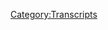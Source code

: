 {{Transcript
    | title         = [[17: February 7, 2017]]
    | caption       = [https://knowledgefight.libsyn.com/knowledge-fight-feb-7-2017 Listen to this episode on Libsyn]
    | episodeNumber = [[17: February 7, 2017|17]]
    | length        = 01:29:28
}}

{{MessageBox
    | header     = Warning: Bot Generated Content
    | text       = This transcript was automatically generated by transcription software and likely contains many mistakes and misattributions. Please check the audio for definitive quotes, attribution, and context.
    | image      = N3yvass4myg91.webp
    | imagewidth = 50px
    | id         = warning
}}

{{TranscriptBlock
    | name      = Alex Jones
    | timestamp = 00:00:00.000
    | text      = I'm a policy wonk.
}}

{{TranscriptBlock
    | name      = Dan
    | timestamp = 00:00:01.000
    | text      = Hey everybody, Dan here, sitting in to give you a little bit of an introduction before we get into this episode, tell you what's going on here. What's going on is Jordan is busy this week real busy. He is way too successful at stand up comedy. And I have therapy one night this week, so we could not find a time to record. Luckily for you and for all of us. I have this episode that I'm going to release today that I recorded a week or two back with my friend, the very funny comedian Justin Kollek. And I'm excited to be able to release it for you. To give you a little bit of context, we recorded this episode A little while back, and I did not have the time to edit and re release the episode. And in the meantime, like right after Justin and I recorded this episode, when I was about to release it, we needed to me and Jordan needed to get back into the studio. There were emergency episodes that had to be done. And you know how it is. There's a forward momentum and a natural narrative that sort of taking shape with Alex Jones his life and you know, we can you as progress marches forward, we sometimes things get caught by the wayside. But I'm glad we have this opportunity now to double back a little bit and listen to this, because I think this episode is great. And I think you're gonna really enjoy it. And Justin is hilarious and fan tastic. But before we get to this episode, I have a couple things I wanted to get off my chest first, is a very exciting announcement that I'm not going to make now. What once Jordan does get back, we have a very exciting announcement to give you. And I look forward to telling you about that. And I don't know why I'm teasing it now. But who cares? Second thing, I wanted to take a moment to acknowledge that I may have been a little bit off in my interpretation of the last clip from the February 24 show, when I've listened back to it a number of times, mostly out of insecurity and fear that I had misinterpreted it. I think I might have. I think it's entirely possible that my analysis was off, literally off, but spiritually, I was not wrong. What do you says is still horrible. What he says is absolutely indefensible. You should never ever encourage people on Twitter to harass anybody, but especially about someone else's children. So no matter what the context of that is absolutely unacceptable. inexcusable behavior. But I am big enough man to recognize and publicly admit that I might have gotten some of the particulars about what he was saying slightly off, but to my credit, he does swallow some syllables in there. So I I'm, I'm on pretty solid ground, I think. Anyway. I don't feel better now that I've got that off my chest. But no, well, who cares? I am gonna feel better here in a moment because I've got this episode to share with you. I hope you do enjoy it again. Just thank you to everybody who's been getting on board. We really appreciate everybody listening, tweeting out. I'm sitting here on a dark and stormy night here in Chicago, and I've been waiting to do laundry all night and someone's been hogging the laundry machine. Only thing that makes me feel better about the fact that I have to go to work tomorrow and dirty clothes is the fact that I know that you guys are gonna be out there enjoying this episode. And that means a lot. So anyway, here we go. Let's get to the episode. But you know until Jordan gets back and we we we meet again. I'm just flipping policy Walkman.
}}

{{TranscriptBlock
    | name      = Alex Jones
    | timestamp = 00:03:38.000
    | text      = Andy in Kansas. You're on the air. Thanks for holding.
}}

{{TranscriptBlock
    | name      = Andy In Kansas
    | timestamp = 00:03:42.000
    | text      = Oh, Alex, I'm a first time caller. I'm a huge fan. I love your work.
}}

{{TranscriptBlock
    | name      = Dan
    | timestamp = 00:03:45.000
    | text      = Hey, everybody. Welcome back to knowledge fight. I am Dan sitting here in the studio with replacement Jordan. Very funny comedian Justin go like
}}

{{TranscriptBlock
    | name      = Justin Golak
    | timestamp = 00:03:53.000
    | text      = Hey, how's it going? Everybody?
}}

{{TranscriptBlock
    | name      = Dan
    | timestamp = 00:03:54.000
    | text      = How you doing today, sir?
}}

{{TranscriptBlock
    | name      = Justin Golak
    | timestamp = 00:03:55.000
    | text      = Oh, I'm doing good. How about yourself?
}}

{{TranscriptBlock
    | name      = Dan
    | timestamp = 00:03:56.000
    | text      = Excellent, very much ready to take a journey through a day in the life of Alex Jones where I have listened to a bunch of Infowars and you have not listened to this particular episode. I have not. But you were telling me before we started recording you have. You've dabbled in the world?
}}

{{TranscriptBlock
    | name      = Justin Golak
    | timestamp = 00:04:11.000
    | text      = Oh, yeah. I've I've taken many trips to the battlefield of the Info Wars. I think I got into him in college. Sure. I was in college during the W years, which was like a great time to be radicalized left. Because you're like young, you have feelings. You think you can make a difference? You're definitely right. Yes. You're so right. You know everything. And you're not bounced at all by jadedness or self consciousness of your ideas.
}}

{{TranscriptBlock
    | name      = Dan
    | timestamp = 00:04:38.000
    | text      = You're young enough that like Vietnam wasn't real to you, right? It's perfect.
}}

{{TranscriptBlock
    | name      = Justin Golak
    | timestamp = 00:04:42.000
    | text      = So yeah, and like none of my roommates or friends like really cared either way. And then I had one buddy, who was like, very into like liberal politics, and he was like always reading like Al Franken 's book. Shimon when Al Franken had all those books,
}}

{{TranscriptBlock
    | name      = Dan
    | timestamp = 00:04:58.000
    | text      = the other one book about him running for President he was called Why not me?
}}

{{TranscriptBlock
    | name      = Justin Golak
    | timestamp = 00:05:03.000
    | text      = Yes that one and then really funny. Rush Limbaugh is a big fat idiot or whatever. Like was it a lying liars? Yes that one and yeah, so I dabbled in some of those. Listen to Air America when the thing back when Marin was working with Sam cedar Yeah, yeah,
}}

{{TranscriptBlock
    | name      = Dan
    | timestamp = 00:05:19.000
    | text      = those were the glory days. Yeah.
}}

{{TranscriptBlock
    | name      = Justin Golak
    | timestamp = 00:05:20.000
    | text      = And then yeah, just like that was about where he took me and then I always had like an appetite for like more fringy stuff. And then I was like YouTube was becoming new and I just remember getting into like the 911 conspiracy. Sure. And then of course, you're gonna find Alex Jones soon after that. And so you watch loose change and you're like, oh, produced this. I don't even know if I watch that. Well, I think I watched like two off loose chains like like worst loose chains. things and then someone's like, Oh, you've seen those. You should watch loose change.
}}

{{TranscriptBlock
    | name      = Dan
    | timestamp = 00:05:50.000
    | text      = There you go. You watched the Obama deception, the Obama deception so good. 911 road to tyranny? Yeah. Alex Jones is great documentary work.
}}

{{TranscriptBlock
    | name      = Justin Golak
    | timestamp = 00:05:59.000
    | text      = Yep. seen it all.
}}

{{TranscriptBlock
    | name      = Dan
    | timestamp = 00:06:01.000
    | text      = So you've you've listened a little bit, but it's been a while. Yeah, I
}}

{{TranscriptBlock
    | name      = Justin Golak
    | timestamp = 00:06:05.000
    | text      = don't keep up with it really much anymore.
}}

{{TranscriptBlock
    | name      = Dan
    | timestamp = 00:06:06.000
    | text      = I strongly recommend that you don't. And everyone out there listening
}}

{{TranscriptBlock
    | name      = Justin Golak
    | timestamp = 00:06:10.000
    | text      = don't like I think I told you last time I really got into him big was like in a recent way. It was like yesterday, I listened to his Joe Rogan Experience podcast. He was on like, sometime this week. That's kind of like required listening. Yeah. I was listening to Joe Rogan's podcast anyways, and like I have that history with Alex Jones and like this will at least be a fun listen.
}}

{{TranscriptBlock
    | name      = Dan
    | timestamp = 00:06:29.000
    | text      = Yeah, I go guest by guest with Rogan. But yeah, if you see Alex Jones is on Rogan, you gotta listen gotta and I'm glad that we did. We did a huge breakdown of that. Much of a drunk idiot Alex was
}}

{{TranscriptBlock
    | name      = Justin Golak
    | timestamp = 00:06:45.000
    | text      = got so hot. Did you watch the video? I did. Okay, like he's just he kept being like, I take these headphones off. And he's like, slicking his hair back. He's so hot. Well, one
}}

{{TranscriptBlock
    | name      = Dan
    | timestamp = 00:06:53.000
    | text      = of the things you don't know is actually Alex no matter what the temperature is in the studio has a crazy year tick. Okay, this is ear and a really weird way compulsively. So a lot of the headphone stuff I think was actually his ear itching. Okay, I've done some research into what causes ear itching and nothing definitive.
}}

{{TranscriptBlock
    | name      = Justin Golak
    | timestamp = 00:07:14.000
    | text      = Say it doesn't sound like a symptom of anything I have to be. It's got to
}}

{{TranscriptBlock
    | name      = Dan
    | timestamp = 00:07:18.000
    | text      = be all psychological. It's a side effect of taking too much Super Male Vitality. Is a signature product that we are almost certain is a boner pill.
}}

{{TranscriptBlock
    | name      = Justin Golak
    | timestamp = 00:07:28.000
    | text      = What is this other thing is it is a force. Well, what's the metal? Isn't there some metal he takes like colloidal iodine iodine. I think it was like an iron. Yeah,
}}

{{TranscriptBlock
    | name      = Dan
    | timestamp = 00:07:38.000
    | text      = that low Adel silver is we're going to hear a couple of advertisements for his products here as we go along. Oh, hell yeah. But let's just jump into it. today. We're going over the events of Tuesday, February 7, on the Alex Jones program, he starts the show out with a little bit of a showing of his humanity. Okay, there's, there's been a death in the family. Oh, no. And he takes a little moment on the show to to honor that. And then quickly take it into a weird, weird place,
}}

{{TranscriptBlock
    | name      = Alex Jones
    | timestamp = 00:08:10.000
    | text      = crashing through the lies and disinformation. It's Alex Jones. Ladies and gentlemen. It's Tuesday, February 7 2017. And we've got stunning information and documentation today to break down as we give you the latest analysis of the global war taking place against the huge mega corporations, and their attempt to establish a out of control oppressive technocracy. Again, I'm Alex Jones, your host, thank you so much for joining us today, I'm going to get into all the news. And I mean, all of it coming up in the next segment. But first off, I want to talk about something that affects us all. And that's life and death. A lot of people I talked to never even get to meet any of their grandparents, much less all four of them. And my grandmother was almost 93 years old when she died this morning at about 130. And she was still cogent. A few days ago when I went and visited weather.
}}

{{TranscriptBlock
    | name      = Dan
    | timestamp = 00:09:08.000
    | text      = I want to pause for a second to you know, I would never make fun of someone for giving it up for the relative and I feel very sad for his loss. I mean that very sincerely. I'm not making a joke of this at all. Rip Grandma Jones. Yeah, that's that's very difficult and sorry for your loss, Alex, but
}}

{{TranscriptBlock
    | name      = Alex Jones
    | timestamp = 00:09:28.000
    | text      = But she'd had breast cancer for about six years.
}}

{{TranscriptBlock
    | name      = Dan
    | timestamp = 00:09:31.000
    | text      = That's not the but there was. Sounds reasonable to there was just bad timing on my stop and start.
}}

{{TranscriptBlock
    | name      = Alex Jones
    | timestamp = 00:09:41.000
    | text      = She had breast cancer before and they removed part of her breast. She got breast cancer, six, seven years ago decided to not be operated on and that she would just go home when God was ready for and at almost 93 years of age last night she went home to be with our Lord and Savior Jesus Christ. But the reason it's simple witness. I don't really cry for the 93 year old woman who I knew my whole life and love so much. And you taught me so much. I cry for the 30 year old woman who went and got the second round of polio shots when my mother was four years old, and her brother was nine years old, that paralyzed her and almost killed her and took her years to be able to walk again. As he was a beauty queen. And then I think about the SV 40 cancer viruses that were admittedly in that vaccine as well. And think about how they soft killed my grandmother. Way back in the
}}

{{TranscriptBlock
    | name      = Dan
    | timestamp = 00:10:38.000
    | text      = Yep, it's a vaccine message. I know. I did not see that coming. You didn't see the eulogy, turning into an anti Vaxxer Oh, not
}}

{{TranscriptBlock
    | name      = Justin Golak
    | timestamp = 00:10:46.000
    | text      = at all. Oh, man. That's,
}}

{{TranscriptBlock
    | name      = Dan
    | timestamp = 00:10:49.000
    | text      = that's a little weird. I mean, that's who
}}

{{TranscriptBlock
    | name      = Justin Golak
    | timestamp = 00:10:54.000
    | text      = I mean. If their plan is to kill everyone in their early 90s 60 years after taking a vaccine, yeah, go for it globalist fine living I'm fine. Dine at 93 I'm kind of more planning on 63 myself. So if I go 93 I'm fine with that. 30 Bonus years from the clarity bonus years thanks globalist.
}}

{{TranscriptBlock
    | name      = Dan
    | timestamp = 00:11:15.000
    | text      = I again, I don't want to mock the death of Alex Jones's grandma, because again, and that sad to cancer is very, that sucks. But I just I don't know what vaccine is going to paralyze you for a couple years? And then you're fine. And then give you cancer? Decades after? I don't know. I don't. I don't think that's, I think that he's, I think that he's possibly attributing coincidence, or something. He's, he's attributing nefariousness to coincidence, you know, something that just how
}}

{{TranscriptBlock
    | name      = Justin Golak
    | timestamp = 00:11:50.000
    | text      = I mean, like, 100%? Well, it's like, everyone's gonna die. Sure. So you could literally just be like, you could just take someone's death, which is a guarantee to any past thing and be like, well, that's why they died. if again, if your evidence is that they're dying in their 90s. Yeah, like, and then yeah, the cause is just being alive them. So I would like
}}

{{TranscriptBlock
    | name      = Dan
    | timestamp = 00:12:13.000
    | text      = I wish I'd done some research on this. I'd love to have the number in front of me of how many people live till they're 90. I'm sure it's a shockingly low percentage of the population.
}}

{{TranscriptBlock
    | name      = Justin Golak
    | timestamp = 00:12:22.000
    | text      = No, I think because like the average is one like 76 or 7876, or 78. Yeah, but then like after that average, it's like a huge decline. Like it zips down very quickly.
}}

{{TranscriptBlock
    | name      = Dan
    | timestamp = 00:12:34.000
    | text      = And then think about how many people who have been soft killed. Listen to the old
}}

{{TranscriptBlock
    | name      = Justin Golak
    | timestamp = 00:12:39.000
    | text      = is like, that's genius vernacular, acrobatic.
}}

{{TranscriptBlock
    | name      = Dan
    | timestamp = 00:12:43.000
    | text      = He's perfect at that sort of thing. He told like, the dirty dossier thing that they put out on Trump the is that the P one? Yeah, the dirty dossier. Yeah. Because they come up with these names that are so amazing, soft Kill.
}}

{{TranscriptBlock
    | name      = Justin Golak
    | timestamp = 00:12:57.000
    | text      = Kill is just like, because again, it's just one of those things where it's like, you know, like, you could say, you'd be like, well, people are getting vaccines and not dying. But so what they're doing to soft kill you dying or 90s a breast cancer, you don't even know. It's like, I guess I can't disprove that. Yeah, no, it's
}}

{{TranscriptBlock
    | name      = Dan
    | timestamp = 00:13:13.000
    | text      = wrong. That's that's the thing. Everything is under disprovable, which is what makes it fun when you're high and sitting around being like, oh, man, it could be Yeah. But do you would do you think that he can take this? This eulogy for his grandma that turns into an anti vaccination message? Do you think he can pull the triple Lindy and somehow involve his products? The Oklahoma City bombing?
}}

{{TranscriptBlock
    | name      = Justin Golak
    | timestamp = 00:13:39.000
    | text      = What Yes. And
}}

{{TranscriptBlock
    | name      = Dan
    | timestamp = 00:13:41.000
    | text      = near death experiences? Do you think he can work both of those in
}}

{{TranscriptBlock
    | name      = Justin Golak
    | timestamp = 00:13:44.000
    | text      = I'm hoping that he does, because I don't want to be right. Because to me, then it's just fans fullness. I don't want it to turn ugly into commercialism. Him selling iodine. So I hope it's the things you said, I'm excited. Let's find out
}}

{{TranscriptBlock
    | name      = Alex Jones
    | timestamp = 00:13:57.000
    | text      = the early 1950s. Show, they got her way back in the early 1950s When she was 30 years old. So really think about that, think about what vaccines are doing to people today, especially our military that are shot up so many experimental ones as well. And I just think about how magic it is to have all these great ancestors and to know that I'll have progeny into the future and I'll be one of their ancestors. I just want to deliver for humanity and really build something beautiful and great. And so did my show to my grandmother and I all for my grandparents were great, interesting people in different ways. I really can't say that my favorite was of any of them. But it's it's just
}}

{{TranscriptBlock
    | name      = Dan
    | timestamp = 00:14:41.000
    | text      = no one asked you to. Oh, it'd be weird. It'd be weird if you did. This was on your political, anti globalist program. Which of your grandparents was your favorite? Well, you know what?
}}

{{TranscriptBlock
    | name      = Justin Golak
    | timestamp = 00:14:52.000
    | text      = I liked Nana, but I'd say Papa,
}}

{{TranscriptBlock
    | name      = Dan
    | timestamp = 00:14:55.000
    | text      = because he wasn't soft, killed.
}}

{{TranscriptBlock
    | name      = Alex Jones
    | timestamp = 00:14:58.000
    | text      = Great that I knew him and I hope that spiritually that I can resonate to the plane that they're going to be on with God and transcend this fallen plane, we're on and be with her again. She was very, very a few days ago, she'd be conscious talking about things be completely there and then just suddenly be somewhere completely else talking to her dead brother and talking to other members of her family. So she believes she was already in heaven. And I think about Colonel Craig Roberts, who was a Marine Corps sniper and veteran helicopter pilot investigator best selling author, Sniper one shot one kill, who expose Oklahoma City as an inside job and so much more in the murder of police officers by the Clinton mafia to cover it up. And he died for about 10 minutes on the operating table for colon cancer, and was there at the portal with the angel, the decision was made to send him back, they'd already walked off and he came back to life. And atheists and people that don't believe in God. And people that are in other cultures, they have that same, that same near death or death experience. So just know this. There's a lot going on in this world. But I just want my grandmother to know that I love her. And I appreciate her and I can still feel her presence now just like I can feel my first grandparents that went Jerry Jones, my dad's dead back when I was only six years old. And it's just good, I will carry them forward with me. I hope my children will carry forth my energy and my spirit with them, just as they carry my genetics. And so let's just all think about our fallen grandparents, and of course, our parents and everyone we love. But you know, most important thing to do is to reach out for the young today that are under all the GMO and all the chemical attack all the cultural attack and defend them because that's what really matters. He is the young.
}}

{{TranscriptBlock
    | name      = Dan
    | timestamp = 00:16:50.000
    | text      = So I think that would be a great opening segment if he cut out about two minutes in the middle and that last part if he wanted to just jump on the show and talk about his grandma great but you know I don't I don't I can't get on board with you politicizing the death of a 93 year old.
}}

{{TranscriptBlock
    | name      = Justin Golak
    | timestamp = 00:17:11.000
    | text      = Just it's so much. Yeah, it's dense.
}}

{{TranscriptBlock
    | name      = Dan
    | timestamp = 00:17:14.000
    | text      = Yeah, yeah. And you know, we can't really I made a mistake opening a show with this in the same way that he made a mistake opening the show. I did as well. Well. You can only open how he opens. We can't make fun of that really, we can't attacking his grandma and we'd never want to do that. So let's get to some like real politic. Okay, let's bring it on. This is he doesn't bring up his grandma again for the rest of the show. So we're fine. This is a little clip about some people being sneaky. Okay, in government and the media trying to trying to be foolish it basically he's mad at the media through most of this
}}

{{TranscriptBlock
    | name      = Justin Golak
    | timestamp = 00:17:53.000
    | text      = episode makes sense.
}}

{{TranscriptBlock
    | name      = Alex Jones
    | timestamp = 00:17:54.000
    | text      = First off, there's a tactic that the mainstream media is using, where they pretend that Infowars is discredited and not cutting edge. And then they connect that to Trump and pretend that he's discredited hoping to split Trump off from his base. Now Trump knows they're doing this but they everyday say Alex Jones is Trump's brain. Trump is everything from Alex Jones. No, Trump has agreed with me on a few things that are overwhelmingly documented. Trump is his own person. I don't say that. Because I don't want to sit here and make the president mad. I say that because it's true. But clearly, they're trying to hurt Trump by driving him away from his base. It's not working, he's delivering in spades. But every day I see scores of these articles. Infowars is behind President Trump's idea that the media is covering up terrorist attacks, the Washington Post. Then they show headlines where myself Paul Watson and countless others live, but they only show screenshots. You can't go see it for yourself. It's a screenshot where we go show where police chief's the FBI, you name it are told to cover up the fact that Islamist is carrying out attacks just like San Bernardino. Now, the truth is Trump has trolled the media when he spoke at Central Command in Florida yesterday, at their headquarters, because he knows they'll bring all this out now and lose this debate.
}}

{{TranscriptBlock
    | name      = Dan
    | timestamp = 00:19:22.000
    | text      = Also, I want to tell you this, you're gonna have me pause at any point. Okay, if you have any thoughts, feel free to jump in. This This is insane. Because, I mean, the argument could be made that the headline Infowars is behind the stuff using could just mean that they kind of they support the same thing that Trump does, right? Not necessarily the Trump got it from them, right. The word could be interpreted either way. So that's one thing. The other is that that list of unreported terrorist attacks, that was some shameful ship. You get a chance to go over that list. Oh, they misspelled San Bernardino. Oh no, they misspelled the word attacker, like 27 times. So throughout it when they were listing the attackers, and then a bunch of the bunch of almost all of it was covered by the mainstream media. And the ones that are dubious, maybe under covered were non fatality knife attacks in foreign countries.
}}

{{TranscriptBlock
    | name      = Justin Golak
    | timestamp = 00:20:23.000
    | text      = Yeah, those aren't gonna grab headlines. No
}}

{{TranscriptBlock
    | name      = Dan
    | timestamp = 00:20:25.000
    | text      = one's gonna fucking read that. I don't know, man.
}}

{{TranscriptBlock
    | name      = Justin Golak
    | timestamp = 00:20:30.000
    | text      = Yeah, that's, I don't know, man. That's weird. It's like, yeah, it's like you said it's I don't know. It's just, I mean, he's just like the normal media in terms of like the 24 hour news cycle, right? I mean, Alex? Yeah. Like, even if there is shady shit going on in the government? Like, there's not enough for you to have hours of programming a day on it. No, that's true. So you're gonna have to be like grasping for straws. He's gonna feel four hours a day, but he hits everything with the same intensity. That's why it's, like so fucking obvious when it's like, my grandma died. How was this about Oklahoma City. Because like, I get time to fill everything that happens has to be about something in the narrative.
}}

{{TranscriptBlock
    | name      = Dan
    | timestamp = 00:21:18.000
    | text      = I honestly, this comes up like he has so much time to fill this comes up over and over again. But like, I honestly think that you and everybody else who has suggested that is being way too generous. I don't think he blocks out time at all. I think the entire show is essentially a riff. Yeah. Oh, that that's for sure. He's got time to kill, but he doesn't have like, Alright, I've got to fill 15 minutes here. He's like, Fuck, I gotta fill four hours every day, every single day. He's like,
}}

{{TranscriptBlock
    | name      = Justin Golak
    | timestamp = 00:21:49.000
    | text      = but I mean, I guess this is like the future of information and whether we turn the corner or not, right? Because it's like, I mean, that's his issue, right? Is it's like, if someone was genuinely like, hey, I want to give a voice to independent media, right? It's like, All right, great. But those things like hardly ever exist. Because for them to exist, they'd have to be like, Well, yeah, sometimes, if not, most the time the media is right. What they cover is accurate. What they're covering is important, blah, blah, blah. Sure. You could argue that, like, maybe they don't cover ABMC because of like corporate interests, or because of some other interests that's like, somewhere between dubious or just money related. Yeah. But it's like he that's what he positions himself as it's like, I'm just being honest. But it's like, but you're not you, your, your, your message is conspiracy. And so you have to fit everything into that box.
}}

{{TranscriptBlock
    | name      = Dan
    | timestamp = 00:22:44.000
    | text      = And it's globalists. Yeah, so everything has to be about globalist, right. And also, he's not telling the truth. We've documented at least like, totally tons of lies throughout just the 10 episodes of the show we've done so far. I think like
}}

{{TranscriptBlock
    | name      = Justin Golak
    | timestamp = 00:22:57.000
    | text      = the thing I always bring up like the one story that really like just encapsulates it for me, it was from something from back in my Jones watching Days, even though I was not a regular watcher or regular like believer, like I always was like, okay, but still fun. So it's not like I was ever like, it's not like I escaped the church, or anything. Like I always was skeptical who didn't go, but it was interesting. It was always interesting. And mostly like, just like now is always entertaining. But it was this story about like, duck It was basically it's the gay shrimp story. Do you remember the gay shrimp story? This? I do not remember they were dumping chemicals into this river. And it was turning the shrimp gay and returning the actual shrimp in the shrimp in this river Labor Day? No. Well, here's the thing is it's based off real science that pesticides run off into the streams they have, what do you want to call it? estrogenic qualities and, and so much so that the small species only like a shrimp, it can actually flip their species female. So now all the shrimp are female so they can't reproduce so they die off. Okay, so now there's a genuine story that I remember hearing about in like biology classes in college about pesticides getting under like unreported their damages, and it's causing these problems and it could be causing to a tick in breast cancer in the human population. So he brings in a real kind of issue that is alarming and in undercover and under covered but he turns it into its turning the shrimp gay Of course, and they're doing this because they want to they're experimenting to turn us gay. Yes. So then we don't reproduce. And it's a form of eugenics that the globalists are going to use to keep population down and kind of trim population to like whatever their number one there's always that number, right? Like they want to get population down to 100,000 people.
}}

{{TranscriptBlock
    | name      = Justin Golak
    | timestamp = 00:24:52.000
    | text      = Yeah, we're all slaves. They
}}

{{TranscriptBlock
    | name      = Justin Golak
    | timestamp = 00:24:53.000
    | text      = rule over Georgia. Guidestones
}}

{{TranscriptBlock
    | name      = Dan
    | timestamp = 00:24:54.000
    | text      = Yeah, so
}}

{{TranscriptBlock
    | name      = Justin Golak
    | timestamp = 00:24:55.000
    | text      = that's like when it just like why are you blowing this first of all, you're so that's it's that's what makes him worse to me almost
}}

{{TranscriptBlock
    | name      = Dan
    | timestamp = 00:25:05.000
    | text      = like, I want to get back to this. I don't want to interrupt you. But
}}

{{TranscriptBlock
    | name      = Justin Golak
    | timestamp = 00:25:08.000
    | text      = no, no,
}}

{{TranscriptBlock
    | name      = Dan
    | timestamp = 00:25:09.000
    | text      = he has a clip about this on today's show about the gay strip, kind of how do you
}}

{{TranscriptBlock
    | name      = Alex Jones
    | timestamp = 00:25:14.000
    | text      = kill fire ants? How do you kill a bee colony, but you, you put a pheromone into in reproduction. And so again, whether you're gay, straight, you know, into into whatever, I don't care. Everybody knows that I'm not hating you for who you are. But the media calls me a homophobe and a transfer and all that stuff. Because I say, what is this being force fed to five year old kids about? Well, they're not even thinking about sex. The point is, is that there's an anti human agenda.
}}

{{TranscriptBlock
    | name      = Dan
    | timestamp = 00:25:43.000
    | text      = So yeah, he even just in passing on this show, he brings up this idea that there's something being introduced to try and turn us gay.
}}

{{TranscriptBlock
    | name      = Justin Golak
    | timestamp = 00:25:51.000
    | text      = Yeah. It's weird too. And like, that's the other thing that's like, not troubling, but just like a shame, because like, he doesn't seem hateful, per se, like,
}}

{{TranscriptBlock
    | name      = Dan
    | timestamp = 00:26:03.000
    | text      = we hate globalists.
}}

{{TranscriptBlock
    | name      = Justin Golak
    | timestamp = 00:26:05.000
    | text      = Yeah, that's true.
}}

{{TranscriptBlock
    | name      = Dan
    | timestamp = 00:26:06.000
    | text      = He's hateful towards them. But
}}

{{TranscriptBlock
    | name      = Justin Golak
    | timestamp = 00:26:07.000
    | text      = I guess like, I've like, I've read articles too, about like, about, like, the media elites pushing trans issues because they want to, like, destroy gender lines, again, to like, confuse the working class five points, you
}}

{{TranscriptBlock
    | name      = Dan
    | timestamp = 00:26:22.000
    | text      = say articles? Oh, well,
}}

{{TranscriptBlock
    | name      = Justin Golak
    | timestamp = 00:26:24.000
    | text      = I mean, online. No, not peer reviewed Reddit posts. The vigilant citizen. But my point is, they always take a whole paragraph to be like, if you are trans, that's fine. There's nothing wrong with you. I recognize that as a real, like, identity. I'm just saying that they're using that they're exploiting that real identity that deserves to be protected to like, hurt. So like, it's just, it's nice to see that their craziness is at least coming from a place where they seem kind, right.
}}

{{TranscriptBlock
    | name      = Dan
    | timestamp = 00:27:02.000
    | text      = Oh, no, because he I think that that's even being way too generous. I don't, I didn't read these articles on the Vigilant citizen. You have. But I have.
}}

{{TranscriptBlock
    | name      = Justin Golak
    | timestamp = 00:27:11.000
    | text      = Like I said, I'm not like, I'm not like taking it in as fact, I read it as entertainment. But it's it's anyway, sorry. I just wanted to stress that.
}}

{{TranscriptBlock
    | name      = Dan
    | timestamp = 00:27:22.000
    | text      = It's taken as implied. But like, with, with with this clip, Alex is and what his whole thing is, is there's this stuff that's being introduced, it's turning people gay. It's an anti human end of the species agenda, basically. But hey, I don't care if you're gay. That's totally cool. I mean, you are a victim, the media your identity is because you had something done to you and I, I pity you because of your, your, your flaw, but I'm not homophobic. It's like, oh, okay, dude,
}}

{{TranscriptBlock
    | name      = Justin Golak
    | timestamp = 00:27:53.000
    | text      = it's such. It's such a thin line. It's not even it's a thin line. It's like, I agree. It's not good. It's just like, in the world we live in. It's just like, you know, it could be worse. Oh, you know, like that. There's politicians like, like people that make the laws that are much more openly hateful than him. So that's why it's like, when they say awful shit like that. It's nice to know that like, they're better than even some of the people we've elected in terms of at least taking the time to be like, Look, you're just a victim. I don't hate you, which is like, yes, it's like, hateful in a way. But it's, it's a kinder hate.
}}

{{TranscriptBlock
    | name      = Dan
    | timestamp = 00:28:32.000
    | text      = It's softer. He also says that he's not transphobic in that clip, and he spent a great deal of time accusing Michelle Obama of being a transgender person, but he
}}

{{TranscriptBlock
    | name      = Dan
    | timestamp = 00:28:43.000
    | text      = didn't know he was on that fucking case. I did not know that. That's bananas. Sometimes
}}

{{TranscriptBlock
    | name      = Dan
    | timestamp = 00:28:48.000
    | text      = he pretends he's just joking about it. Other times, he's very serious.
}}

{{TranscriptBlock
    | name      = Justin Golak
    | timestamp = 00:28:53.000
    | text      = But like, for what reason? Like what, like, again, that's
}}

{{TranscriptBlock
    | name      = Dan
    | timestamp = 00:28:57.000
    | text      = a part of the homosexual agenda.
}}

{{TranscriptBlock
    | name      = Justin Golak
    | timestamp = 00:28:59.000
    | text      = But what it'd be different if she came out as trans then it would be
}}

{{TranscriptBlock
    | name      = Dan
    | timestamp = 00:29:03.000
    | text      = it's a psyop. They've degraded the presidency and the office of the First Lady by secretly having a trans woman be in there. That's a man that's a first man. So
}}

{{TranscriptBlock
    | name      = Justin Golak
    | timestamp = 00:29:16.000
    | text      = basically, his idea is like, she doesn't have to say it. We just we understand it. And so the agenda gets out without being like, explicit, eventually. And then the joke's on us.
}}

{{TranscriptBlock
    | name      = Dan
    | timestamp = 00:29:28.000
    | text      = We've been tricked this whole time. It's It's insane. It's it's an hom it is transphobic. Let's be honest. Yeah,
}}

{{TranscriptBlock
    | name      = Justin Golak
    | timestamp = 00:29:36.000
    | text      = I mean, it's transphobic and it's homophobic. Uh huh. It's all that it's just like, it's just it's just these people. These people are so in a, in a world of such. I don't know, angers even maybe simplifying. But these this heightened emotional state, they think it'd be easy for them to be outwardly hateful. So it's nice when always at least to get half the half step back, even though I knew that wordly maybe that's a fair way to do it. Maybe I'm trying to be too optimistic.
}}

{{TranscriptBlock
    | name      = Dan
    | timestamp = 00:30:08.000
    | text      = I have a touch. No, I don't. I was gonna say I have more respect for Michael Savage, but I don't. Who's that? I don't know who that he is. He's a even more hateful radio personality. He has a show called The Savage nation. He's awful, but he is just outwardly hateful. And just
}}

{{TranscriptBlock
    | name      = Justin Golak
    | timestamp = 00:30:24.000
    | text      = so does he does he just hate like gays and trans or does he think that they're part of an agenda?
}}

{{TranscriptBlock
    | name      = Dan
    | timestamp = 00:30:30.000
    | text      = I think what he would say is they're mentally ill and or degenerate
}}

{{TranscriptBlock
    | name      = Justin Golak
    | timestamp = 00:30:35.000
    | text      = sort of things, guys. Yeah, he always you but at least he like an older guy with like, white hair. Kind of Mike Pence ish looking. No, no, no, no, no,
}}

{{TranscriptBlock
    | name      = Dan
    | timestamp = 00:30:43.000
    | text      = no, he looks haggard. Yeah, maybe
}}

{{TranscriptBlock
    | name      = Justin Golak
    | timestamp = 00:30:45.000
    | text      = I'm not. Because he's like you
}}

{{TranscriptBlock
    | name      = Dan
    | timestamp = 00:30:47.000
    | text      = spent at least a decade in a bottle. Let's get back into Alex. This clip is going to start with him touching base on his favorite supervillain George Soros. And then he has some more stuff to say about how Trump is really cool.
}}

{{TranscriptBlock
    | name      = Alex Jones
    | timestamp = 00:31:02.000
    | text      = I mean, Homeland Security was told eight years ago do not say Islamic terror. And when you stop somebody you can't ask what even where they're coming from, or of their hobbies, or look on their cell phones.
}}

{{TranscriptBlock
    | name      = Dan
    | timestamp = 00:31:13.000
    | text      = I want to stop really quick. I don't think that it's true that you can't ask people where they're coming from. I think that that's an exaggeration. Okay. But also, I don't think it's as nefarious as Alex thinks when he says that people were set told not to say that things are Islamic terror. I think that's probably due diligence. I think that you got to know the facts before you make pronouncements. That's first of all. And then second of all, I don't think we gain anything by attaching Islam to terrorism, but
}}

{{TranscriptBlock
    | name      = Justin Golak
    | timestamp = 00:31:42.000
    | text      = didn't even say that explicitly. I thought they said that explicitly like that they
}}

{{TranscriptBlock
    | name      = Dan
    | timestamp = 00:31:45.000
    | text      = weren't saying Islamic anymore. Because they didn't want to, like, destroy possible allies they could have in the Middle East by like condemning a religion. Yeah. Because when they were trying to like, that was like their olive branch to that area is like, alright, if you help us, we won't say that word anymore. Well, when you start using Islamic terror as a compound word, the adjective Islamic, it gets connected to the terror that is the noun. Yeah. And at a certain point, it becomes, you know, like a soft kill, it becomes a term that gets stuck in your head. Yeah. And it's counterproductive. If you use that term aggressively to label everything, then you're going to end up with at least the appearances of a holy war, you're going to end up to people who want to see it, they're going to see like, oh, they hate Islam. Right. And that's really bad. That's very bad. Who the only people who is whose interests that serve are people who actually want a holy war, right. And that ain't us. No, I don't think I don't I don't think Alex would either. But
}}

{{TranscriptBlock
    | name      = Justin Golak
    | timestamp = 00:32:50.000
    | text      = no, I don't think so. Do you think does he not like, does he like Islam? Or no? Does he ever touch on that at all?
}}

{{TranscriptBlock
    | name      = Dan
    | timestamp = 00:32:56.000
    | text      = Funny, you should ask. I have a clip about what he thinks about Islam. It's it's turned
}}

{{TranscriptBlock
    | name      = Justin Golak
    | timestamp = 00:32:59.000
    | text      = into comics unleashed. But like, I
}}

{{TranscriptBlock
    | name      = Alex Jones
    | timestamp = 00:33:01.000
    | text      = mean, Homeland Security was told eight years ago, do not say Islamic terror.
}}

{{TranscriptBlock
    | name      = Dan
    | timestamp = 00:33:06.000
    | text      = And what? Wait, okay, sorry, I thought I had the wrong. I mean, Homeland
}}

{{TranscriptBlock
    | name      = Alex Jones
    | timestamp = 00:33:09.000
    | text      = Security was told eight years ago, do not say Islamic terror. And when you stop somebody you can't ask what even where they're coming from, or they're a hobbyist or look on their cell phones, for you're coming from Yemen, you're coming from Saudi Arabia, you're coming from Sudan, you're coming from places that are war zones, like Somalia, a totally failed state. And you can't even ask when it comes up in a data sheet that you're al Qaeda, are you with al Qaeda, they can ask me if I'm part of a criminal group, they can ask me if I've got drugs, they can ask me if I've got fruits and vegetables, but she can't ask the Islamist this, this, they're actually in the news saying, oh, Trump may lose his appeal now, because he mentioned Islam. Congress shall make no law respecting an establishment religion. Remember, the phrase says they're up but you can borrow someone as part of a religious group that its tenant is to bomb and kill innocents. That's a cult comprende not a violation of the First Amendment. When you've sworn allegiance to a murderous military death cult. You don't have a right to come here.
}}

{{TranscriptBlock
    | name      = Dan
    | timestamp = 00:34:10.000
    | text      = So he doesn't necessarily he's not necessarily saying those things about Islam as a whole. Yeah, but I don't think he's doing a nearly good enough job of being specific about what he's talking about. Also true if you're not paying attention, and you're listening to that and maybe you're dumb. That's kind of one of the messages you're going to take away from it that Islam is a military death cult.
}}

{{TranscriptBlock
    | name      = Justin Golak
    | timestamp = 00:34:29.000
    | text      = I guess I just I never really heard him talk about Jesus as much HOLY SHIT as I have in this episode when he's talking about his grandma, like, he's he like I knew he was Christian. But I thought he was a little more secular. But no, so he prays on air. I didn't know that like I said, I'm a little out of touch with current ag AJ but
}}

{{TranscriptBlock
    | name      = Dan
    | timestamp = 00:34:52.000
    | text      = gone so far off this weird deep end like he's super he preys on air. He talks about Jesus all the time, but he also has this weird version of Christianity that he's into, like the first clip, he was talking about how that guy who exposed Oklahoma City, he got up to the pearly gates and
}}

{{TranscriptBlock
    | name      = Justin Golak
    | timestamp = 00:35:11.000
    | text      = someone said, Hey, let's get him back. Right? Like he has like this idea that there's like, weird mystical elements to his version of Christianity. But again, it's like I said, it's like, it's like we're talking about with, with, like, the gay and trans thing where it's like, in that same clip, the old lady clip and the dying on the operating table clip. I don't know, I said, old lady. I mean, his grandma was old. She was also but basically like the way he talked about like, well, other people in other cultures have the same vision. So it must mean something. But so it made it seem like he's somewhat inclusive of other faiths or believes in a in a universal truth that can be kind of expressed or interpreted culturally a different way. Again, I probably am not a credit. I'm just I guess I might even give him credit. I'm just wondering, is that what it is? Or is he because like, most people that are that Christian, or any religion to be fair, don't really like other religions? Yeah. Because there's a predisposition like I am right. So they're wrong team sports. So that's why I was wondering if he is one of those Christians, or if he's more just like,
}}

{{TranscriptBlock
    | name      = Dan
    | timestamp = 00:36:19.000
    | text      = I think he feels the same way about other religions that he does about the gays and the terms of like, Hey, you're wrong. It's cool. You're fine. Be in schools. Everybody be cool. It's cool. Yeah, that sort of thing. But he has underlying, horribly bigoted
}}

{{TranscriptBlock
    | name      = Justin Golak
    | timestamp = 00:36:34.000
    | text      = demonic cult leaders have got into Islam. It's not your fault. Yeah. This is devilish evil, violent religion. It's not your fault.
}}

{{TranscriptBlock
    | name      = Dan
    | timestamp = 00:36:43.000
    | text      = Yeah. And he has on a number of occasions said much more inflammatory things about Islam that don't weren't in this episode. So we won't listen to it. But he had said some I just wondered some kind of disparaging things about how it's, you know, religion, that is. One of the tenants is killing other people. Gotcha. All right. Cool. Let's not wrestle with the Old Testament at all. It's just, you know, and the other thing I it bears repeating, and I don't, I don't think I have a clip of this. But to this day, he still is not recognizing that the shooter in Quebec, the guy who shot up the mosque, he's not recognizing that it wasn't a Muslim who shot up that mosque. Okay, he refuses to acknowledge that it's like a blond haired white guy. I don't know if they ever arrested him. I lost track of that story. But that was the only suspect they had was a guy who
}}

{{TranscriptBlock
    | name      = Justin Golak
    | timestamp = 00:37:39.000
    | text      = wait. So did they arrest that suspect? Or do they look into this? I thought they arrested that guy. I did. You know what, it's so funny what you believe when your brain kind of just goes on autopilot? Because I was like, Yeah, I thought they arrested that guy. And that was definitely the guy but then as we talked about, I'm like, You know what, I also did tune out of that story and didn't really see how it concluded.
}}

{{TranscriptBlock
    | name      = Dan
    | timestamp = 00:37:58.000
    | text      = Suspect charged with murder in Quebec, Quebec mosque terror attack. Yeah. So he was arrested. I think that's probably why we tuned out is because we heard it
}}

{{TranscriptBlock
    | name      = Justin Golak
    | timestamp = 00:38:07.000
    | text      = was like it was over right, and it's Canada's bucket. The
}}

{{TranscriptBlock
    | name      = Dan
    | timestamp = 00:38:10.000
    | text      = lone suspect accused of opening fire in a Quebec City mosque was formally charged with six counts of first degree murder on Monday evening, one day after the massacre that killed six men. So it was even one day later. Yeah, that was pretty quick. The suspect was identified as 27 year old Alexandra Bissonnette student at nearby Laval University. Bissonnette Oh was also charged with five counts of attempted murder. Probably did it. Yeah, he looks good for
}}

{{TranscriptBlock
    | name      = Justin Golak
    | timestamp = 00:38:40.000
    | text      = it. But they hardly pick up the wrong guy for those things.
}}

{{TranscriptBlock
    | name      = Dan
    | timestamp = 00:38:45.000
    | text      = Did it seems like I don't know. Alex will tell you that they got the wrong guy all the time. Right patsies Well, why
}}

{{TranscriptBlock
    | name      = Justin Golak
    | timestamp = 00:38:51.000
    | text      = does he think that uh, that a Muslim did it? Or does he think is a full on false flag?
}}

{{TranscriptBlock
    | name      = Dan
    | timestamp = 00:38:56.000
    | text      = Well, on that day on the show, he and his guests were talking about how it was a failed false flag. Oh, it was false flag that went wrong. Okay. Because whenever you have shooters like this, usually they kill themselves. Yeah. And the fact that he didn't kill himself maybe went wrong. So he chickened out something like that. I don't know. I you know, I was telling you earlier that I'm getting into their headspace. Yeah, I'm not that deep yet. I don't know. That's good, though. Because you were worried about it. So it's good to know. Yeah, it's good. My interrogation has made you feel better about yourself. Yeah. All right. We gotta get back. Yeah, this is some more shit about the media, and has to do with old press secretary Spicer okay. And Alex telling a story. That is not true.
}}

{{TranscriptBlock
    | name      = Alex Jones
    | timestamp = 00:39:37.000
    | text      = So Infowars is mine, President Trump's idea that the media is covering up terrorist attacks that was on CNN last night. This morning. It's everywhere. And sure, it gives us a little bit of traffic, they have dwindling audiences of idiots. This is mainly a psyop. So that Spicer and people read this and go Look, Mr. President, more about how Alex Jones is your boss. Don't listen to him go with the mainline Republicans was In the previous that's that's, that goes on, by the way behind the scenes, one for one
}}

{{TranscriptBlock
    | name      = Dan
    | timestamp = 00:40:05.000
    | text      = that does not go on behind the scenes. Or at least I pray to God that
}}

{{TranscriptBlock
    | name      = Dan
    | timestamp = 00:40:10.000
    | text      = does. You know what I think that might go on behind the scenes to be perfectly honest with you. Yeah, I'm gonna have to back Alex on this one. With this current administration. I have no doubt that that's a very high possibility that that has Sean Spicer straight up coming out and being like, Oh,
}}

{{TranscriptBlock
    | name      = Dan
    | timestamp = 00:40:24.000
    | text      = Mr. Trump don't believe Alex and him going like,
}}

{{TranscriptBlock
    | name      = Dan
    | timestamp = 00:40:27.000
    | text      = I don't know, it seems right, checks out, checks out. He signs up.
}}

{{TranscriptBlock
    | name      = Dan
    | timestamp = 00:40:32.000
    | text      = He's got this whole thing going on, where he believes that there's a split in the Trump camp between the Trump loyalists, which are banned in General Flynn and Trump, basically. And then you got Sean Spicer, you got Kellyanne Conway and you got rights Priebus who are like, they're just fucking coming along for the ride, but they're establishment Republicans, which is fucked up because you already have enemy friends. It's amazing. This narrative has come about this quickly. It's so fast,
}}

{{TranscriptBlock
    | name      = Justin Golak
    | timestamp = 00:41:02.000
    | text      = dude. Like, the something like a Trump presidency is just so interesting. Like, there's no better time to listen to Alex Jones than now. Oh, yeah. Because the world is turning almost Alex Jones in Sure. In reality, and then he upset with his than he always takes it to the next level. But usually we're out the ground floor when he takes it to the next level. Now we're a few levels up and he's next level. It's like, it's a really great slash worst time to be alive.
}}

{{TranscriptBlock
    | name      = Dan
    | timestamp = 00:41:31.000
    | text      = There's a there's got to be moments, like quiet moments for him where he's like, I don't I don't I don't know how I'm gonna do this. I don't know how I'm gonna up the ante. I don't know. He's gonna just start reporting the news. You can't he doesn't know how I've listened to Infowars. Legitimately every day for the last two months. At least it hurts. But like, I have never once heard them do a piece of legitimate journalism. They have never made a call to anybody. They've never checked a fact documents. Yeah, they've got white papers. Okay, all right. They have all these documents that they cite, and then you go read them and they don't say what they said. They said. So it's like, okay, you're not reading the things that you're saying. You're reading. You're you all you have is fake sources. It's all you got. That's all they have. It's insane to me. i So the premise that you had of him having to I know it was a joke, but the only way he can be crazier is just report the news. He doesn't have the chops.
}}

{{TranscriptBlock
    | name      = Justin Golak
    | timestamp = 00:42:34.000
    | text      = Yeah, I mean, that's fair. He's an interesting dude. Man. I don't know I just So did you guys already. Did you talk about on the podcast about the Joe Rogan interview? You said we did. We talked about it for three and a half. Jesus? Yeah, I mean, you'd have to it's like a four hour fucking interview.
}}

{{TranscriptBlock
    | name      = Dan
    | timestamp = 00:42:51.000
    | text      = Yeah. And I fact checked a number of the things that he talked about that were just complete bullshit. That's
}}

{{TranscriptBlock
    | name      = Justin Golak
    | timestamp = 00:42:56.000
    | text      = what's interesting, right? Because it's like the first hour he's talking about how like
}}

{{TranscriptBlock
    | name      = Dan
    | timestamp = 00:43:02.000
    | text      = Trump's not globalist. That's why I support him. But I'm not saying he's perfect. The first cool hour was about pizza gate.
}}

{{TranscriptBlock
    | name      = Justin Golak
    | timestamp = 00:43:08.000
    | text      = That too, but I guess like he said some. I don't want to say reasonable things. He said some things in a reasonable tone that weren't the most awful things I've ever heard. That was in the first hour. Yeah, but he started drinking. I can't blame it on the drinking because I've heard him doing that on his show. Unless he's a chronic alcoholic. That's a possible theory. Starting that theory. It's very possible I would buy into that theory because it's like, by the end of the podcast, he's talking about, like, like vampires sucking the lifeblood out of these children 12 dimensional being interdimensional beings. And I'm just like, what he's wasted. How do you have the even the even the capacity to sound reasonable, even for a second? Yeah, if you also have those views? No, absolutely.
}}

{{TranscriptBlock
    | name      = Dan
    | timestamp = 00:43:57.000
    | text      = It? Well, you know, the thing is he he masks those beliefs really well, generally. But clearly, that's underlying a lot of his beliefs, all that stuff about psychic vampires and extra dimensional beings and how that's what the Illuminati believes. And those these second dimensional beings that want to get up into the third dimension is basically that's his demon narrative that he has. He literally believes that stuff. It's, it's fine.
}}

{{TranscriptBlock
    | name      = Justin Golak
    | timestamp = 00:44:24.000
    | text      = You believe that and also believe in Jesus, though, because none of that's in the Bible. Well, that's
}}

{{TranscriptBlock
    | name      = Dan
    | timestamp = 00:44:29.000
    | text      = what I was talking about earlier. His version of Christianity is really weird, right? We're getting to like, over time, we'll figure it out. We'll get a better assessment of like, what his Christianity really is. Yeah, because it's not really Gnosticism either. It's it's something though, and we can't quite get our finger on it. But we're getting we're getting little pieces ever trying
}}

{{TranscriptBlock
    | name      = Justin Golak
    | timestamp = 00:44:50.000
    | text      = to piece it together. I don't know. I guess like that's the last thing I'll say is like, I guess that's the thing. I'd be the last thing. No, I just mean we can move on and stuff. I don't want to keep like hijack. Anything but like just the idea of like that's to me what's always what I've always wrestled with with with Alex Jones because he's he's never been someone I ever thought could ever be something important to me in terms of an information source, but I am always like, I can't pretend that I'm not attracted to things outside the mainstream sure as a as a you know, to kind of bolster what I get from the mainstream and I like a good fucking psycho but I like my Psycho on like a tour below. Yeah, and he NSF one is like a like kind of psycho intense like interdimensional beings like it just weird that he can act one to 10 and all the numbers in between. So it just, it's, it's, it's just, it's just, it's frustrating when I see him do some ones and twos and I'm like, this is a cycle I can get behind. And then literally like an hour later, he's on full time. Well, it's because I just stay the ones and twos. Maybe it's because he's he's a 10, who was just like, trying his best to be a one doesn't have it. And well, he's a really good showman. Yeah, he's
}}

{{TranscriptBlock
    | name      = Dan
    | timestamp = 00:46:04.000
    | text      = a con artist. So tends to be a two. That is a you know, you're able to get people to sort of think you're not as crazy as you are. Then you go on Rogen, you get high and drunk and the 10 comes out. That's basically how I would look at
}}

{{TranscriptBlock
    | name      = Justin Golak
    | timestamp = 00:46:18.000
    | text      = it. That's a very cynical view. But I think it's probably 100%. Correct. Even like seven
}}

{{TranscriptBlock
    | name      = Dan
    | timestamp = 00:46:22.000
    | text      = on that scale, bleeds through on his own show, when he starts screaming a whole bunch, right? I'm gonna play this next clip. And it's probably about four minutes long or so. Yeah, it's what I would describe as him attempting to do some media criticism about CNN. Okay. And in the middle of it, I think he accidentally leaks, not leaks, but he let slip something that I don't believe is true, but if it is, indicates that Trump might have committed treason. Okay. So that's fucked up. That also it just, he gets mad at Anderson Cooper a whole bunch. It tells me if you only deposit into points, okay.
}}

{{TranscriptBlock
    | name      = Alex Jones
    | timestamp = 00:46:59.000
    | text      = And then they go, Oh, my gosh, Infowars is insane. It says we're covering up and Trump's insane for saying it. No, Trump just trolled you. You are the ones that are now talking about. We don't cover up this you cover up black on white crime statistics. Reporters all over the country mental. You cover up Islamic rapes and murders in Europe, more police unions are coming out saying and Sweden and Germany, they've been ordered to cover it up and you've got the nerve to shake your finger at us. And say we're covering Oh, kinda like we said the polls were fake, and Trump was going to win. And like that. Kind of like I said that George Soros was directed the Democrats to send out people to rough folks up at Trump events, and then blame it on Trump. And exactly what I said came out, because I have major sources in the Secret Service. And in the Chicago PD. I mean, I don't want to tell you too much here.
}}

{{TranscriptBlock
    | name      = Justin Golak
    | timestamp = 00:48:01.000
    | text      = But, thanks.
}}

{{TranscriptBlock
    | name      = Alex Jones
    | timestamp = 00:48:02.000
    | text      = Let's just say we've got all the Intel. And we know exactly who's doing what my problem is. I'm so busy. I can't even go through all this stuff. But let's go to this first video, Trump troll CNN, and the covering Islamic terror that they say doesn't exist. And when he says they're covering it up, they say, Oh, ha, ha, ha, of course we cover Islamic care. Oh,
}}

{{TranscriptBlock
    | name      = Dan
    | timestamp = 00:48:25.000
    | text      = I'm not sure what the victory is here that he's celebrating. Yeah, I legitimately have no idea.
}}

{{TranscriptBlock
    | name      = Justin Golak
    | timestamp = 00:48:31.000
    | text      = So is he saying so? So he's saying that Trump said, Hey, CNN, there's terror events happening that you're not covering because you're covering it up? And then they say no, we did cover it.
}}

{{TranscriptBlock
    | name      = Dan
    | timestamp = 00:48:43.000
    | text      = And then because they're saying that they covered it, they're now covering it.
}}

{{TranscriptBlock
    | name      = Justin Golak
    | timestamp = 00:48:47.000
    | text      = But they're obviously just bringing up stuff from the past that they covered
}}

{{TranscriptBlock
    | name      = Dan
    | timestamp = 00:48:51.000
    | text      = yet. Alex is not good at like, considering options outside of what he already believes. Right? There's not like an alternative possibility. It's all just like, this is the truth. globalists bad Trump good. Anyway, he's gonna play this clip and interrupted a whole bunch. He's gonna yell He's gonna threaten. It's It's classic. Alex Jones, and it is it's weird. And like I said he he has an alternative narrative of how Trump ended up running for president that I I'm dubious of it. I am not. I don't think it's real. Okay. We'll see what you think. Okay. Ah,
}}

{{TranscriptBlock
    | name      = Alex Jones
    | timestamp = 00:49:33.000
    | text      = gotcha. Dummy. Here it is. Elise, this list of terror attacks,
}}

{{TranscriptBlock
    | name      = Anderson Cooper
    | timestamp = 00:49:37.000
    | text      = the president said the media is downplaying or not reporting on right.
}}

{{TranscriptBlock
    | name      = Anderson Cooper
    | timestamp = 00:49:41.000
    | text      = Oh, that's right. Anderson. I have it right here. 78 attacks since September of 2014. And the White House is careful to say that most of these attacks were not reported on adequately enough but Anderson just going through the list. There's no scoring system or grades. Honor to say okay, these attacks
}}

{{TranscriptBlock
    | name      = Alex Jones
    | timestamp = 00:49:59.000
    | text      = keeps coming. Now the FBI and others are told to stand down and not call Islamic terror. I mean, we've had authors on that worked inside Homeland Security as senior analyst who were at the meetings where they were told seven eight years ago. You will no longer say the word Islamic terror it does not exist. And Anderson Cooper is CIA. The whole foundation left disarm of it. He went to Cairo and celebrated the Arab Spring that overthrew the country and murdered hundreds of 1000s of innocent people.
}}

{{TranscriptBlock
    | name      = Dan
    | timestamp = 00:50:28.000
    | text      = He might have been celebrating or he might have been a journalist. Yeah might have been reporting might have been I'm not sure might have been. Anyway,
}}

{{TranscriptBlock
    | name      = Alex Jones
    | timestamp = 00:50:36.000
    | text      = I'm gonna go over all those names and all those documents in a moment. But Cooper in this other dingbat, gotta sit there and look shocked by this. Everybody knows your con men, okay. Everybody knows your frauds. You'd have a tiny audience so get a bigger teleprompter get a bigger studio, bro, because you aren't getting your job done. Yeah, the other thing bad is Jim Acosta. Here it is.
}}

{{TranscriptBlock
    | name      = Anderson Cooper
    | timestamp = 00:50:59.000
    | text      = We're covered adequately. These attacks were not and most puzzling of all Anderson inside this list. You see mentions of the Paris attacks were 129 people died, the San Bernardino terrorist attack, the knees, truck attack, and so on. And as you know, Anderson, these are all terrorist attacks that we covered days on end, not only here at CNN, but other international news outlets. So
}}

{{TranscriptBlock
    | name      = Alex Jones
    | timestamp = 00:51:23.000
    | text      = this is perfect. Here's the default is say Trump's a liar. Yep. So they come out and say Trump's a liar. We cover all the 70 Plus Islamic attacks, of course, we covered all the Islamic attacks. And under it, if you're already a listener, it says breaking White House releases list of uncovered under covered attacks, again, White House releases list of under covered attacks. And then they put in parentheses, we covered many. So they're admitting they didn't even cover them all. And what we're saying is they underreport them. I mean, when a black guy kills a white guy newspapers all over the country, no, you don't put a picture of who did it. And you don't say who they are. And whenever they're looking for someone that most of the time they won't even say a Hispanic male or a black male.
}}

{{TranscriptBlock
    | name      = Dan
    | timestamp = 00:52:10.000
    | text      = That's just not true. Yeah, that's not true at all. That's that's not true to all points. bulletins. Absolutely. That's that's a very white genocide, the narrative? Yeah, that's a talking point of white victimization that just the facts don't bear
}}

{{TranscriptBlock
    | name      = Justin Golak
    | timestamp = 00:52:30.000
    | text      = good. All there is is pictures of black guys on the news saying this guy did bad things. I would say it's either it's almost it's either not true or the opposite of what is happening.
}}

{{TranscriptBlock
    | name      = Dan
    | timestamp = 00:52:41.000
    | text      = Yes. But if your audience base as we've broken down, like Ill black people isn't out. It's like 3% of his audience is black or something like that? It's it's overwhelmingly over 50 years old, male and white. Yeah. So you have these people who are easy to scare, and maybe aren't really good at researching things on the internet. So you just tell them? Yeah, of course. You know,
}}

{{TranscriptBlock
    | name      = Justin Golak
    | timestamp = 00:53:04.000
    | text      = while they're listening, they think they are researching it by the internet by watching his internet show.
}}

{{TranscriptBlock
    | name      = Dan
    | timestamp = 00:53:09.000
    | text      = And they trust him that he has done the research on these things. And he is not. Now I mean, sure, you want to say that some things aren't covered, can't cover everything. Like I said, if you go down this list, I have the list of all the terror attacks here that the government put out. And there are the big ones that got obscene amounts of coverage, but some what some might say too much coverage. And then there are just ones where, like a foreign citizen was cut by by a potential Islamic person in another country list not coming up right now. Damn it. It's, it's an embarrassing list. In terms of but that's it's supposed to be right. Alex is totally right. About one thing. It's trolling. Yeah, it is Trump trolling. But then
}}

{{TranscriptBlock
    | name      = Justin Golak
    | timestamp = 00:54:03.000
    | text      = did they kind of fall for it even back now? I mean, that's what's kind of, that's what's kind of tear to me. That's what's kind of terrifying about a Trump presidency, right? Sure. Is that you can't ignore it even though that's really the best move because it's the President saying
}}

{{TranscriptBlock
    | name      = Dan
    | timestamp = 00:54:20.000
    | text      = you can't ignore it because if you ignore it, we're gonna have everything is gonna be deregulated, everything's gonna be privatized. And we're gonna live in a bizarre dystopia. Yeah, if you just ignore it, but then if you fight back against it, you get caught up in these weird labyrinth. So
}}

{{TranscriptBlock
    | name      = Justin Golak
    | timestamp = 00:54:35.000
    | text      = you're also covering it enough that I mean, Alex Jones is right that they're putting it they're putting it on their own scroll, White House releases list of uncovered you know, terrorist attacks. So how do most people watch CNN like at the airport at the doctor's office?
}}

{{TranscriptBlock
    | name      = Dan
    | timestamp = 00:54:53.000
    | text      = So you're just looking you're like, ah, because the media is covering up terrorist attacks. Alright, gate B. Now that lie they had to put in parentheses We covered many I know, but it's still and not good. It's still because to be perfectly honest, they can't say we covered all of them because again, they don't need to cover a knifing in a foreign country, right? It is no one died. It's not it's, it's if we are expected to have wall to wall coverage of every again, it's not good that someone got stabbed or good that someone was sexually assaulted. That's the bit it's not necessarily global news, right? It's not something it was probably covered in that local paper or to wherever that I would definitely assume. So I don't know how foreign media works, but I would assume so. Anyway, this gets weirder. Just saying
}}

{{TranscriptBlock
    | name      = Alex Jones
    | timestamp = 00:55:39.000
    | text      = if it's a white male, everybody knows about this, this has been admitted. So again, Trump is a total genius how he is annihilating our enemy. That is the foreign owned globalist corporate press. Let's go back to these two jokers.
}}

{{TranscriptBlock
    | name      = Anderson Cooper
    | timestamp = 00:55:55.000
    | text      = This appears to be a talking point that is in search of a set of facts that just doesn't exist. The other thing we did not get an answer for is why the President made this claim today that the news media are not reporting on these attacks. He said, I think, you know, why do those military commanders today, but no explanation was given as to why the news bullets
}}

{{TranscriptBlock
    | name      = Alex Jones
    | timestamp = 00:56:15.000
    | text      = hit pause again. Let's back that up. 10 seconds. No one knows why he's saying the military. I think you know why? Because CENTCOM told him and General Flynn told him, and General Mattis told him and all the generals told him, Sir, there's been a deal made with Saudi Arabia and al Qaeda to take over more than 50 countries. They've already invaded 16 of them. That was back at the time four years ago. And we've got to stop them. They're now in 30 plus countries on that list, sir. We've been double crosser. they overthrew our ally, Egypt. They overthrew Qaddafi who'd made a deal with us. They're trying to overthrow Syria. They're trying to overrun Iraq, sir. It's a major threat. We've got to stop it. They've been telling Trump that the Trumps had General Flynn and people telling him behind the scenes for three years. A year before he ever announced running for president. Four and a half years ago, General Dempsey, the head of the Joint Chiefs, went to the White House and told Obama we're not gonna be the Air Force for al Qaeda member all that in the news at the time. So oh, we don't know what Trump's talking about when he says the military. I think you know why? You know what, President Trump keep taking the gloves off, say, you know why Hillary and Obama are the founders of ISIS, and the Saudi Arabian caliphate expansion. And you are the ones that came to me and asked me to run for office to stop this.
}}

{{TranscriptBlock
    | name      = Justin Golak
    | timestamp = 00:57:34.000
    | text      = What the fuck? Whoa, so So the generals came to Trump to tell him to run for office to stop the stop vices, which was a creation of Hillary Clinton and Barack Obama, only one man. Because no, of that's treason, if it's true, but it's, why would you pick him? That part is, general,
}}

{{TranscriptBlock
    | name      = Dan
    | timestamp = 00:58:00.000
    | text      = that part we can't answer. It might have something to do with bizarre Russian connections that were in the dirty dossier.
}}

{{TranscriptBlock
    | name      = Justin Golak
    | timestamp = 00:58:07.000
    | text      = Yeah, possible. So does he think that dirty dossier is true?
}}

{{TranscriptBlock
    | name      = Dan
    | timestamp = 00:58:10.000
    | text      = No. Terrible hatchet job? Yeah, one of the most evil things that's ever happened. That makes sense. But this was wondering, no, he's totally opposed to everything that was in it. He thinks it's propaganda put out by the Communist Chinese, and Hillary Clinton and George Soros and Saudi Arabia. But back to this clip, the reason that I said that, like, it's it's fairly treasonous, I believe, yeah. Is that you have these generals, allegedly, yes. And again, I don't believe Alex's story. But it seems a little far fetched. If it were true. Yeah. There will be these dudes who have security clearances of top secret information, and are coming to private citizen and all around insane person, Donald Trump, telling him these things outside the system, he put they're telling him these things that they
}}

{{TranscriptBlock
    | name      = Justin Golak
    | timestamp = 00:59:00.000
    | text      = should be taught. Okay, that is weird that you know what, I didn't think about that part. And then clearly classified. They
}}

{{TranscriptBlock
    | name      = Dan
    | timestamp = 00:59:06.000
    | text      = plan some sort of a revolution, a coup. Yeah. And use and this is the other thing. Other things that Alex talks about was like, the insider people in the information agencies are the ones who leaked stuff to WikiLeaks in order to help Trump and if that's the case, added into what he was just talking about here. That is straight up treason. Yeah, that is like we had, again, I don't believe that's true. Right. But if that were true, then we would have essentially an insurrection within our government happening. That is way scarier than a Donald Trump presidency.
}}

{{TranscriptBlock
    | name      = Justin Golak
    | timestamp = 00:59:44.000
    | text      = If that's possible, yeah.
}}

{{TranscriptBlock
    | name      = Dan
    | timestamp = 00:59:45.000
    | text      = So then this clip ends with a Anderson Cooper talking and just wow he's talking know that there's a video montage of him reporting from all of these, relocate Hmm, okay, okay, so all of these terrorist attacks that happen, they just show footage of him, all of that, okay? Because they were important enough that they flew him out to report.
}}

{{TranscriptBlock
    | name      = Alex Jones
    | timestamp = 01:00:12.000
    | text      = So now here we are, man, the gloves are off no limits. We're taking them out. You really want the rest of the story. Cooper hoping you and your idiot audience don't know what's happening hoping there's still some dwindling group of morons that are low information and we'll still buy all of your posturing. We don't know what he's talking about. Cooper was a cheerleader in the Middle East for al Qaeda. Cooper is a monster. A total blood sucking robber baron great, great grandson, nobody.
}}

{{TranscriptBlock
    | name      = Dan
    | timestamp = 01:00:43.000
    | text      = I agree that the show the mole wasn't very good.
}}

{{TranscriptBlock
    | name      = Alex Jones
    | timestamp = 01:00:49.000
    | text      = That's fair, an enemy of the Republic. Every single one of these people who knows what they're doing conscious is undermining this country trying to crash the stock market trying to cause race wars trying to get illegal aliens to vote that's in the news today. On one side of their mouth, we're organizing illegals to vote, let illegals vote. But there's no illegals voting Trump's insane. Every single one of them is now at in the middle of the Republic back to them.
}}

{{TranscriptBlock
    | name      = Anderson Cooper
    | timestamp = 01:01:17.000
    | text      = You know, why do those military commanders today, but no explanation was given as to why the news media would not report terrorist attacks. Given all of our coverage. It's just not true. I have to keep in mind as Jim said, not only did we cover many of the taxes on that list, the White House is released. We covered them heavily. I know because I was there on the ground reporting a number of them. 360 was in Ottawa, Canada, October 2014. That's on the list, where a gunman killed a reservists the National War Memorial where he was on duty at the Tomb of the Unknown Soldier. I was also in Orlando last June that was on the list. Also after 49 People were gunned down at the Pulse nightclub pause. I know.
}}

{{TranscriptBlock
    | name      = Alex Jones
    | timestamp = 01:01:52.000
    | text      = But we can go back and show how you first reported for days that it wasn't Islamic and would never say in San Bernardino.
}}

{{TranscriptBlock
    | name      = Justin Golak
    | timestamp = 01:01:58.000
    | text      = So he's saying that the news media didn't cover the Pulse nightclub shooting
}}

{{TranscriptBlock
    | name      = Dan
    | timestamp = 01:02:04.000
    | text      = that's on the list of underreported terrorist attacks. What Yeah,
}}

{{TranscriptBlock
    | name      = Justin Golak
    | timestamp = 01:02:08.000
    | text      = that's insane. They're still talking about that. I'm reading news about they're charging his wife with aiding and abetting. There's like ongoing coverage.
}}

{{TranscriptBlock
    | name      = Dan
    | timestamp = 01:02:16.000
    | text      = They're covering the fuck out of that
}}

{{TranscriptBlock
    | name      = Justin Golak
    | timestamp = 01:02:18.000
    | text      = they're covering it now.
}}

{{TranscriptBlock
    | name      = Dan
    | timestamp = 01:02:19.000
    | text      = Well, that goes back to what I was saying. Some of them they're covered. They cover too much.
}}

{{TranscriptBlock
    | name      = Justin Golak
    | timestamp = 01:02:22.000
    | text      = I didn't think it was that crazy where they said something like the pulse thing was undercover. Oh,
}}

{{TranscriptBlock
    | name      = Dan
    | timestamp = 01:02:28.000
    | text      = absolutely. All of the all of the everything that could possibly because 911 on the list. I wish it was I think it only goes back to 2014. Okay, but yeah, the list is embarrassing. It's it's tons of stuff that we all got an ass full of we heard about it. And Anderson Cooper is CIA. He's evil, blah, blah, blah, blah, blah, blah. I'm going to skip over this next clip. It's where Alex explains that there's a there's a fight clubs being organized at Berkeley and other universities and faculty are involved. The the the universities are starting fight clubs. So they're University sanctioned for leftists to learn how to fight. Take out these conservatives
}}

{{TranscriptBlock
    | name      = Justin Golak
    | timestamp = 01:03:12.000
    | text      = when they come to town to be young again, my college and offer a fight club.
}}

{{TranscriptBlock
    | name      = Dan
    | timestamp = 01:03:16.000
    | text      = No and none no one does. Read the article that he posted. And it's just some people who are concerned that there's going to be attacks on minorities and on LGBT people to teach them like self defense, basically. And they're calling it Fight Club. Sounds fun.
}}

{{TranscriptBlock
    | name      = Justin Golak
    | timestamp = 01:03:38.000
    | text      = Sounds like a fight. And also,
}}

{{TranscriptBlock
    | name      = Dan
    | timestamp = 01:03:40.000
    | text      = the university has been like we're not involved in this. We want anything to do with this. Yeah, it's it's just a clear cut case of him lying. I want to get to though. He has an interview, at the end of this episode, is an interview with a guy named Daryl Hamamoto, who's, who's a professor, and he's really against liberal bullshit. I want to I want to play this because I want to give the listeners I want to give you an idea of how interviews go on his show. Because they're, it's it's really bizarre. If you've ever watched someone to be interviewed on a news show. It's unlikely that in any way,
}}

{{TranscriptBlock
    | name      = Justin Golak
    | timestamp = 01:04:22.000
    | text      = I've seen a couple of them. I'm excited to see this one. Well, I
}}

{{TranscriptBlock
    | name      = Dan
    | timestamp = 01:04:26.000
    | text      = want to start with the introduction that he gives. The reason I want to start with this is because we're both you know, have our have spent a lot of time doing stand up. Yeah, we know what a good intro is. Yeah, we know what a bad intro is. Yep. This is a bad intro. Okay. Because it's like if someone is introducing you as a performer and they spent like five minutes listing credits, then how are you? How are we gonna get up there? Yeah, it's it's, it's bad. So it's a bad intro, and then how Professor Hamamoto Oh starts is bizarre. Okay, so this this house shows
}}

{{TranscriptBlock
    | name      = Justin Golak
    | timestamp = 01:05:04.000
    | text      = not a good host. I'm just gonna let
}}

{{TranscriptBlock
    | name      = Dan
    | timestamp = 01:05:06.000
    | text      = this plush but to be fair, Alex is thrown by what ends up happening what's Hamamoto starts talking?
}}

{{TranscriptBlock
    | name      = Justin Golak
    | timestamp = 01:05:13.000
    | text      = I'm excited. This is excuse real quick. How What's he bringing him on for? Or does that we will only find out. Like What's he supposed to be an expert in or talk about? Or
}}

{{TranscriptBlock
    | name      = Dan
    | timestamp = 01:05:23.000
    | text      = he, from what I understand he's an expert in like Illuminati stuff and Asian American studies,
}}

{{TranscriptBlock
    | name      = Dan
    | timestamp = 01:05:28.000
    | text      = but then also he's, you know, one fake thing one real thing. Yeah. He's on the
}}

{{TranscriptBlock
    | name      = Dan
    | timestamp = 01:05:33.000
    | text      = show to discuss how there's like riots in Berkeley, like the stupid liberal campuses and stuff like that. Gotcha. Anyway, listen to this book and introduction.
}}

{{TranscriptBlock
    | name      = Alex Jones
    | timestamp = 01:05:43.000
    | text      = And our guest joining us arrestee our professor Darrell Hamamoto, has taught at the University of California for most of his career, he holds a undergraduate degree in political science popular culture studies, comparative culture. Amo is a senior ranking professor at the Department of Asian Studies. He's recognized authority on US media, popular culture and sexuality, having published extensively in the areas homos recipient, the Rockefeller Foundation, research fellowship at UCLA, and a Fulbright scholarship, Japan. His current project is a volume that outlines the principles of the New World, The New World Order Theory that is directed to the current generation college, and university and undergraduates in search of alternatives to the dominant foundation guided corporatist curriculum, trying to a.com where you can find his his book. So I've been ranting here, but I gotta tell you, this has gotten so crazy that I don't even know what to call it now. But it's good to have you back with us.
}}

{{TranscriptBlock
    | name      = Anderson Cooper
    | timestamp = 01:06:35.000
    | text      = Thank you very much, Alex, for inviting me. Before I begin, though, I wanted to compliment one of your frequent contributors, Roger Stone with this excellent book here, the making of the President 2016. I've gotten my two copies ordered through Infowars. And this is the first draft of history. This is the book that academic historians for what that's worth, that academic historians will refer to when they write about this epochal moment, not just in American political history. But in in world history. In general, this is a truly,
}}

{{TranscriptBlock
    | name      = Dan
    | timestamp = 01:07:12.000
    | text      = he goes on to like another minute talking about the book that you can order on infowars.com This long fucking ramp up of like, way too many credits. And then as soon as the guy starts talking, he's like, Alex, before we get going, I gotta tell you about a book you sell.
}}

{{TranscriptBlock
    | name      = Justin Golak
    | timestamp = 01:07:25.000
    | text      = Yeah. And he's got two, why do you buy two copies?
}}

{{TranscriptBlock
    | name      = Dan
    | timestamp = 01:07:29.000
    | text      = I don't know, probably one's a gift to display copy stocking stuffers? Yeah. So he gets on. And he does eventually get down to some business, brass tacks. And this, this clip is super bizarre. It has to do with, you know, the protesters and how, you know, just what they're really like,
}}

{{TranscriptBlock
    | name      = Alex Jones
    | timestamp = 01:07:51.000
    | text      = we're having this complex talk. Our audience is getting it. Compare this to Nancy.
}}

{{TranscriptBlock
    | name      = Dan
    | timestamp = 01:07:55.000
    | text      = Also, when he says we were having this complex talk, that's immediately after them just talking about this book for like three minutes. Gotcha.
}}

{{TranscriptBlock
    | name      = Alex Jones
    | timestamp = 01:08:03.000
    | text      = Mostly not knowing who's president or Maxine Waters thinking Russia attack Korea.
}}

{{TranscriptBlock
    | name      = Dan
    | timestamp = 01:08:08.000
    | text      = He played the this clip of Nancy Pelosi slipping up and saying President Bush, you know, you have a slip of the tongue sometimes. Yeah. And then he also played this clip of Maxine Waters, saying that Putin invaded Korea. And look, she's an old lady. I get that maybe she's not the best representative in the world or whatever. But she's not an idiot. She just meant to say Crimea and said, Korea. Gosh, they're pretty fucking close. I'm not saying that. That's great. I would prefer she say Crimea. But she said Korea, she didn't mean Korea, your dumb ass. Yeah. But he has to make a fucking
}}

{{TranscriptBlock
    | name      = Alex Jones
    | timestamp = 01:08:48.000
    | text      = I mean, I don't say this to be an elitist position. I think of myself as an average person. I am frightened by the Republican and Democratic establishments, arrogance and fossilized brain structure.
}}

{{TranscriptBlock
    | name      = Anderson Cooper
    | timestamp = 01:09:02.000
    | text      = Oh, absolutely. But I'm not going to stoop so low is just to dismiss them as being a moronic,
}}

{{TranscriptBlock
    | name      = Alex Jones
    | timestamp = 01:09:08.000
    | text      = not only they're in control. That's what I'm asking. How would how they're this dominate us?
}}

{{TranscriptBlock
    | name      = Anderson Cooper
    | timestamp = 01:09:14.000
    | text      = Well, they're very much in control. But it's from sources, which hopefully I can get to later today that are very similar. That to the mechanisms that students and the professional writers are in their control. It has a lot to do with the frequencies in F and pharmaceuticals which I've spoken to before on your show previously. I think most of these people who are in positions of power need to be vetted so far as their health, their mental health and their physical health.
}}

{{TranscriptBlock
    | name      = Alex Jones
    | timestamp = 01:09:43.000
    | text      = Exactly. There are people behind this who use basically mentally ill adult front people.
}}

{{TranscriptBlock
    | name      = Dan
    | timestamp = 01:09:50.000
    | text      = So you didn't catch that there. He's saying that people need to be checked for mental health and what have you immediately after saying that there are essentially waves going through the air that are controlling people Cool man. Way to go A to be on that one. We didn't check your mental health out.
}}

{{TranscriptBlock
    | name      = Justin Golak
    | timestamp = 01:10:08.000
    | text      = Yeah, that's interesting.
}}

{{TranscriptBlock
    | name      = Dan
    | timestamp = 01:10:10.000
    | text      = Yes he has more to say about protesters Oh forgot.
}}

{{TranscriptBlock
    | name      = Anderson Cooper
    | timestamp = 01:10:12.000
    | text      = Yeah, they are insane clowns
}}

{{TranscriptBlock
    | name      = Alex Jones
    | timestamp = 01:10:16.000
    | text      = once we got three minutes to break, let's run through I mean your your opening salvo Professor Hamamoto on what we're seeing at Berkeley, what we're seeing the attack of women and the media praising it the bizarre behavior.
}}

{{TranscriptBlock
    | name      = Anderson Cooper
    | timestamp = 01:10:29.000
    | text      = Well, that's already been declared that future transhumanist or post humanist society will be female lead, I was just reading the Chronicle of Higher Education. And the latest wrinkle on that is the elite institutions such as Yale, it's the same old story going back to Scotland bones. They're promoting polyamory, which is multiple husbands by a singular mom.
}}

{{TranscriptBlock
    | name      = Dan
    | timestamp = 01:10:53.000
    | text      = He meant polyandry. But he said polyamory, which is a much broader thing. polyamory just meant he had multiple partners. Yeah, polyandry is more multiple men with one woman but I mean, it's not like he's a professor of sexuality or anything.
}}

{{TranscriptBlock
    | name      = Anderson Cooper
    | timestamp = 01:11:07.000
    | text      = Sita who who runs over who controls at that family, shell, this is their declared intention and how we proceed on that level remains to be seen. I have some some some concrete proposals that
}}

{{TranscriptBlock
    | name      = Alex Jones
    | timestamp = 01:11:23.000
    | text      = were on like three years ago, were locked cast, saying that they're going to have the men walk behind the women all this, I witnessed that at the Women's March, and the men all that it was like a cult breaking that down.
}}

{{TranscriptBlock
    | name      = Anderson Cooper
    | timestamp = 01:11:34.000
    | text      = Absolutely. You're following the queen bee. And by the way, one of the strategies that we're going to use here is trolling these people and pranking them. You recall the so called Women's March on Washington, though Soros funded and you heard you saw the so called plushy cap? Well, here is one of our solutions.
}}

{{TranscriptBlock
    | name      = Dan
    | timestamp = 01:11:55.000
    | text      = At this point, he pulls out a guitar that he has sitting next to him, okay. It's a normal guitar. It just happens to be pink. That's it. There's nothing special about this guitar. Okay. It doesn't have anything drawn on it. It's just a pink. That's
}}

{{TranscriptBlock
    | name      = Justin Golak
    | timestamp = 01:12:11.000
    | text      = awesome. Because when he said that we have an answer to the pussy hat. I thought for sure he's gonna pull out some giant dickheads Yeah, like a dick hit mushroom head. Like remember those Cat in the Hat hats that were big for like a day in the 90s. Like one of those but flesh colored
}}

{{TranscriptBlock
    | name      = Dan
    | timestamp = 01:12:28.000
    | text      = Yeah. And I gotta say, I gotta respect Professor Hamamoto for coming with props. Because like it's as soon as the interview started, he pulls out the book. He's He's going on a Jag here. He pulls out his guitar. Yeah, later he pulls out some toothpaste that he had ordered from Alex.
}}

{{TranscriptBlock
    | name      = Dan
    | timestamp = 01:12:48.000
    | text      = Because he had one of those suitcases like though like the road prop comic, might as well as the pack every day. He just has a glove box, pulling everything out of here.
}}

{{TranscriptBlock
    | name      = Dan
    | timestamp = 01:12:57.000
    | text      = Here's what he had to say about this guitar. Okay,
}}

{{TranscriptBlock
    | name      = Anderson Cooper
    | timestamp = 01:13:00.000
    | text      = we're going to use the phallic guitars in cute den to pink. Right? This happens to be a pure Americana, a Fender Esquire guitar. I took it to one of the social justice warrior rallies with my little fender champ amp. And I asked to sit in, I watched them on YouTube and I figured out what they were trying to do. They're trying to propagandize undergraduates with rap and hip hop and funk. So I took my I said, will it be the the gayest instrument in my collection that I could take? It was my pink Esquire, my pudiendo pink Esquire. And they wouldn't let me sit in a said I'm sorry, brother. We just can't let it happen. And they were hired. This is part of the movie cultural takeover.
}}

{{TranscriptBlock
    | name      = Justin Golak
    | timestamp = 01:13:48.000
    | text      = What do you think about that, too? Like, oh, so much time pack. I mean, that's like, what
}}

{{TranscriptBlock
    | name      = Dan
    | timestamp = 01:13:57.000
    | text      = now keep in mind, this is the guy who's just of all people need to be screened for mental health.
}}

{{TranscriptBlock
    | name      = Justin Golak
    | timestamp = 01:14:02.000
    | text      = Like, here's the thing is like, alright, like, let's just try to go point by point. It's just it's almost an overload. It's like it is. If you think the guitar is phallic. I do not want to know what your cock looks like. There's a stem to it. Yeah, but if you like oversized balls, if the the like or just the body of the guitar like a lot of warts or something. Weird malformation, but all right,
}}

{{TranscriptBlock
    | name      = Dan
    | timestamp = 01:14:28.000
    | text      = you'd have a nice ridges where the frets would be fair. That'd be good for a lady for her pleasure.
}}

{{TranscriptBlock
    | name      = Justin Golak
    | timestamp = 01:14:33.000
    | text      = Yeah. What then we what is Why is rap and hip hop. There's a conspiracy of funkin hip hop's
}}

{{TranscriptBlock
    | name      = Dan
    | timestamp = 01:14:40.000
    | text      = conspiracy to get undergraduates into these urban jungle rhythms of hip hop, funk racist in the
}}

{{TranscriptBlock
    | name      = Justin Golak
    | timestamp = 01:14:50.000
    | text      = voice he does sorry, my brother. Yeah, that had to do like wait, what you're saying so Wait, is his idea that these guys are homophobic. So he's proving that by taking his quote unquote gay instrument to try to play with them and they say no your instruments to gay honestly,
}}

{{TranscriptBlock
    | name      = Dan
    | timestamp = 01:15:09.000
    | text      = I don't know you don't know he doesn't make it. He doesn't elaborate on that at all. And Alex's interview style is not one to ask follow up questions
}}

{{TranscriptBlock
    | name      = Justin Golak
    | timestamp = 01:15:18.000
    | text      = that just didn't say like, I didn't get that or it's like, look, I'm gonna call I'm gonna prove these guys who they really are. I'm gonna take my gay instrument. And they're gonna say it's too gay. And then I've proved my point you
}}

{{TranscriptBlock
    | name      = Dan
    | timestamp = 01:15:30.000
    | text      = are trapped with my super gay instrument. I I think he was saying that I have the gayest instrument I could possibly find. And of course they love gay instruments. So of course, he was trying to blend Yeah,
}}

{{TranscriptBlock
    | name      = Justin Golak
    | timestamp = 01:15:44.000
    | text      = I think that's what he was saying. Oh, that is all there's no way to take that that makes it like less hilarious. Yeah, both of our both of our theories are equally like insane and possible. And pausing could be what he's saying. I've listened to the entire interview. And I don't know. Pink it gay. It's pink. I can't even I could see as far as if you called it feminine. I mean, it's still a weird that your gender rising your instruments, but I could see your pink guitar. It's a slightly more mature versus blue thing button. Okay, childish, gay guitar. And then he looked through all his instruments to find his gayest instrument. Is he rankings instruments? Least gay to most
}}

{{TranscriptBlock
    | name      = Dan
    | timestamp = 01:16:29.000
    | text      = gang? Meanwhile, he's broadcasting on to Alex's show from like a laptop or whatever in his living room that opens into his kitchen. So like, I don't know what kind of
}}

{{TranscriptBlock
    | name      = Justin Golak
    | timestamp = 01:16:42.000
    | text      = degrees look I think is this a failure of this like, like this the higher education system
}}

{{TranscriptBlock
    | name      = Dan
    | timestamp = 01:16:50.000
    | text      = he might ironically be that which he is critiquing. Let that's the other part to unpack is like, No, I mean, he does teach it UC Davis. That's not like, that's a real school. Yeah, that's it's not so real as fuck school. Yeah. Well, you know what it could be thing where he has like a sitting room next to his kitchen or something like that. I might be. I might be pretending it's a studio apartment where it might or you might have like, some divorces and have alimony payments or something like that. You never know what people's lives are like Yamamoto. A lot of people's names like Dave Foley has to live in a one bedroom apartment. Yeah, I've heard his stories. And it sounds very sad. Yeah. So I mean, it could be a situation like that. Hamamoto Hamamoto, so that was crazy. That was not to
}}

{{TranscriptBlock
    | name      = Justin Golak
    | timestamp = 01:17:36.000
    | text      = that last part was just like, Wow,
}}

{{TranscriptBlock
    | name      = Dan
    | timestamp = 01:17:40.000
    | text      = it really hurt to that they wouldn't let him sit in.
}}

{{TranscriptBlock
    | name      = Justin Golak
    | timestamp = 01:17:44.000
    | text      = That's, there's no way that's the whole story. No, he definitely sat down. It's not even any of these. Well, yeah, it's probably just straight up made up. Yeah. But if it's not made up, he definitely price that. Hey, bros, can I sit in with my gay instrument? And they were like, Dude, that's all of that's weird. You need to leave. It was like, Oh, I guess there's some real hate going on here.
}}

{{TranscriptBlock
    | name      = Dan
    | timestamp = 01:18:07.000
    | text      = He's a gray haired Asian dude to like an old Japanese man coming in with a pink guitar with his own amp. Like, and by the way, it's at a protest. It's not a concert. Like I don't I don't know if it every protest. There's music. Like, I've gone to a number of protests in my life. Often it's just people sitting around or walking, if there's motion involved. Just not enough time for you to sit down. And protest. Is that weird? No, it's fine. It's a choice.
}}

{{TranscriptBlock
    | name      = Dan
    | timestamp = 01:18:35.000
    | text      = I think. I don't like him. It's a little bit much there's a lot of people around and why have you but sometimes isn't fun to like, meet people.
}}

{{TranscriptBlock
    | name      = Dan
    | timestamp = 01:18:42.000
    | text      = I've never met anybody. protest. What was your age range of protests current to college?
}}

{{TranscriptBlock
    | name      = Justin Golak
    | timestamp = 01:18:49.000
    | text      = I've gone to college. Yeah, never like while I was in college, and he will sign let's like, go grab a drink. Not saying like hitting on women like guys or girls like friends. You know,
}}

{{TranscriptBlock
    | name      = Dan
    | timestamp = 01:19:00.000
    | text      = I think I would go to protest with friends. So there wasn't as much like external socializing. I guess I did get pamphlets from people and stuff like that, but not like now was never you know what the Fantasy was that it was like a social thing. And you'd you'd meet somebody, they pass you some grass. You're off into a whole new world. It was never like that. Now, it's disappointing. Especially now that I'm like in my 30s
}}

{{TranscriptBlock
    | name      = Dan
    | timestamp = 01:19:27.000
    | text      = I go, did you go to the women's march?
}}

{{TranscriptBlock
    | name      = Dan
    | timestamp = 01:19:29.000
    | text      = I didn't I wasn't able to do that day. I was busy. But I did go to a number of ones around the election. Okay. After the election. Yeah. How to make your domains feel better. It did. It did. It made me feel like I was a part of something more. And it was really great to see so many different caused people, you know, like a lot of a lot of diverse causes being represented all in one. There's a lot of solidarity that are good, though. I think it's good. You don't think it's like splintering? I don't think so. because they're all merging as one to be like, Alright, look, we all have our sort of, cause. Yeah, but big picture we know, all of us are fucked. Yeah. If we
}}

{{TranscriptBlock
    | name      = Justin Golak
    | timestamp = 01:20:10.000
    | text      = if we let this guy do just stuff. Yeah, yeah. It's interesting. It was it was fairly interesting.
}}

{{TranscriptBlock
    | name      = Dan
    | timestamp = 01:20:15.000
    | text      = You know what's more interesting the next thing the next thing that Hamamoto has to say, Oh, there's more Hamamoto. There is I thought that is this is coup de gras has big finale. Oh, no, he goes, he goes deeper. He has some thoughts about who these protesters are, and who these radicals are. And I don't know how to put too fine a point on this. I don't agree with him. I'll just say that right up top, we'll see what you think. Okay,
}}

{{TranscriptBlock
    | name      = Anderson Cooper
    | timestamp = 01:20:41.000
    | text      = is because and this is so much speculative. You know, we can do this, we can kind of put out these hypotheses based on what we already know about decades and decades of mind control systems and programs, much of which, by the way, as I stated before, were concentrated in the East Bay. But she and others have a certain subset within the Asian American community. Most specifically, I'll say even though the majority are great, nice, hardworking, intelligent, and operate Christian people. I'm talking about Filipino Americans. I think they're coming out of the Alameda naval base. They are the products of what colloquially is known as the super soldier program. And what's happened is that they're they come out of a total naval Navy family of total totally administered live from from me.
}}

{{TranscriptBlock
    | name      = Dan
    | timestamp = 01:21:34.000
    | text      = He's not done yet. But I want to point out that Justin, when he said the super soldier program, you raised your eyebrows. It just gave a nod, like of
}}

{{TranscriptBlock
    | name      = Justin Golak
    | timestamp = 01:21:44.000
    | text      = course they are. But no way it's not going this way. Wasn't had to design.
}}

{{TranscriptBlock
    | name      = Dan
    | timestamp = 01:21:51.000
    | text      = Your look on your face was not incredulous. It wasn't like what the fuck you talking about? He was like, Oh, yeah. Oh, yeah. You had to look like I was like, that's what I was gonna say.
}}

{{TranscriptBlock
    | name      = Dan
    | timestamp = 01:22:01.000
    | text      = Yeah. Say Super Soldier program. Totally. There's more to say about the Asian
}}

{{TranscriptBlock
    | name      = Dan
    | timestamp = 01:22:05.000
    | text      = super soldiers, heels to
}}

{{TranscriptBlock
    | name      = Anderson Cooper
    | timestamp = 01:22:07.000
    | text      = healthcare to education. And there's this new generation of immigrant naval personnel of Filipino American heritage who got to the United States through their military service, who are now at the core of a of this so called street actions that we're seeing in the East Bay and in Northern California. And
}}

{{TranscriptBlock
    | name      = Alex Jones
    | timestamp = 01:22:31.000
    | text      = identifying leaders that you know, have a navy background, which just means a government background.
}}

{{TranscriptBlock
    | name      = Anderson Cooper
    | timestamp = 01:22:37.000
    | text      = Exactly. Yeah, it's the it's the deep navy. It's not the the ordinary Navy that we know and love. And it's defending American sovereignty. But there's a subset of the shadow navy. That's exactly as you know, that that within any institution, there's always a shadow entity within at the very top. So they're coming out of Alameda, I think,
}}

{{TranscriptBlock
    | name      = Dan
    | timestamp = 01:23:00.000
    | text      = I think. Yeah, probably, we'll know what the shadow Library's
}}

{{TranscriptBlock
    | name      = Dan
    | timestamp = 01:23:07.000
    | text      = shadow post office. That's why your packages are late sometimes because they're being transferred by the shadow post office,
}}

{{TranscriptBlock
    | name      = Dan
    | timestamp = 01:23:16.000
    | text      = every institution as Shadow up top. It's got a shadow organization. I'm gonna be on the shadow version of this podcast next week. I love the I love that though. That that he's like, you know, it's not the Navy that we know. And Alex is like, oh, Shadow navy.
}}

{{TranscriptBlock
    | name      = Justin Golak
    | timestamp = 01:23:32.000
    | text      = Well, you know what, dude to go to your again, like, more cynical, but god damn if it's not more probably spot on view of these types of people in terms of like, when we're talking about like, not and I don't feel like I was defending but just more kind of just speaking on the fact that like, you know, like, Oh, they're turning the shrimps gay. But if you're gay, that's okay. Like, I don't hate you. It's also like, it's weird how they keep doing that all the time. Where it's like, well, you know, it's not the Navy that protects us. I love those guys. Those are those are great, guys. It's the shadow navy. Yeah, it is weird how they always like separate and then retract. But it's still like, do you are still calling out the Navy?
}}

{{TranscriptBlock
    | name      = Dan
    | timestamp = 01:24:18.000
    | text      = Well, it's it's like here's my cynical take on it. It's one way of creating a narrative about the world and never having to take responsibility for things that exist in the real world, right? Because you can be like, Oh, no, no, no, no, my narrative involves these other things right? There's no no it's not that
}}

{{TranscriptBlock
    | name      = Justin Golak
    | timestamp = 01:24:34.000
    | text      = it's so it's like and it's also like a way of like if if someone from the Navy were to like you know call in or whatever hypothetical way reach these people go like look, I've been part of the Navy for 30 years I'm this person I've been on these many ships and all this is crazy, but Well, sir, thank you for your service, but you're not in the shadow Navy, so you wouldn't know but that is compartmentalized.
}}

{{TranscriptBlock
    | name      = Dan
    | timestamp = 01:24:54.000
    | text      = Yeah, I don't know what goes way above your paygrade I No, because someone called me and told me the documents are right here. Yeah, absolutely. It's like, okay. It's just interesting. It's just, I just can't believe me. It just interesting psychologically not interesting, like the facts or if you know what it comes down to you to me and I hate I hate that it sort of boils down to this in many ways to me, I think so much of it comes down to misplaced masculinity. And like weird versions of masculinity.
}}

{{TranscriptBlock
    | name      = Justin Golak
    | timestamp = 01:25:28.000
    | text      = Please. Elaborate. I'm interested in this.
}}

{{TranscriptBlock
    | name      = Dan
    | timestamp = 01:25:31.000
    | text      = Well, this guy, a lot of his research is on the D sexualization of Asian men. Okay. In popular culture and American culture. It's
}}

{{TranscriptBlock
    | name      = Justin Golak
    | timestamp = 01:25:43.000
    | text      = like a real thing though,
}}

{{TranscriptBlock
    | name      = Dan
    | timestamp = 01:25:44.000
    | text      = right? Sure. Yeah. I think it's an interesting, I'd love to read a book on it. By him
}}

{{TranscriptBlock
    | name      = Justin Golak
    | timestamp = 01:25:49.000
    | text      = he right now, Steve Harvey just got in trouble for that. Right. Did he saying that women don't want to date Asian man. You said that on his daytime show. And he got some real shit for it.
}}

{{TranscriptBlock
    | name      = Dan
    | timestamp = 01:25:58.000
    | text      = He's not the first comic. You probably shouldn't say it on his daytime. Yes. Keep
}}

{{TranscriptBlock
    | name      = Justin Golak
    | timestamp = 01:26:03.000
    | text      = that for the stage. For the untaped radio show. The one on like one or two seven? Yeah, no, I was never up that early. But I was I as you I don't know if you do know or not. I'm a huge Steve Harvey fan. I so I knew it existed. I was just never know better.
}}

{{TranscriptBlock
    | name      = Dan
    | timestamp = 01:26:17.000
    | text      = I've heard it in cabs. And make sense. It's one of the greatest offenders of fake phone calls I've ever heard. They do like there are fake. It's just all actors, God show embarrassing. But then also he is the only radio personality who's more Christian outwardly than Alex Jones. I want to get back to you. I don't want to jump off topic. Yeah. So he has he has all these these interesting research topics about the decentralization of Asian men. Yeah, then he has, of course, he believes that there's an Asian Super Soldier program, which is, you know, a good way to undo that in your mind. Yeah, you know, so there's that. And then on top of that, all of this narrative about these protests, and about the idea that the coming future is going to be ruled over by women is just an incredibly it indicates in massive fear of of women having any control over things, right. I think that's what a lot of this boils down to.
}}

{{TranscriptBlock
    | name      = Justin Golak
    | timestamp = 01:27:15.000
    | text      = I can't believe he's a teacher, like a professor. Okay,
}}

{{TranscriptBlock
    | name      = Dan
    | timestamp = 01:27:18.000
    | text      = here's what I would say. When you're in college, you're still developing as an adult, in many ways. And I don't think it's right to someone who's in college, you shouldn't treat them necessarily like they're a full grown adult, because they're still figuring a lot of stuff out and developing that sort of thing. But they're not so impressionable that having a challenging teacher is dangerous. So if you have a teacher, even if they are a little bit wacky, like even this guy, yeah, I could take a class of his when I was in college, and be like, I gotta get through this thing. It wouldn't make any damage me
}}

{{TranscriptBlock
    | name      = Justin Golak
    | timestamp = 01:27:54.000
    | text      = based on what I told you about me in college I ever would have probably been like, dude, I'm taking all this guy's classes. Yeah, maybe a super soldier program is real. It's fuck. Yeah, I'm gonna ruin every party talking about it. Yeah,
}}

{{TranscriptBlock
    | name      = Dan
    | timestamp = 01:28:04.000
    | text      = there's a decent chance. Flipside, I can be like, Oh, I'm in here, man. Anyway, yeah. brings us to the end of our clips. Okay, that's, that's, that's this day. And Alex Jones. My
}}

{{TranscriptBlock
    | name      = Justin Golak
    | timestamp = 01:28:16.000
    | text      = man. That was that was a hell of a ride.
}}

{{TranscriptBlock
    | name      = Dan
    | timestamp = 01:28:18.000
    | text      = I'll be honest, I don't like I didn't like today's episode that much. In what way? This was fine. But like, I didn't like I'm sorry. This was a disappointing performance from Alex. I guess they didn't go off the deep end enough. Yeah. And the stuff he was, it just wasn't it wasn't Aleksey enough. You know, there's just the thing. You can feel it. You can feel it when he's on and when he's not. And it just felt like he wasn't really on. It was Graham and just admin. It could be part of it. And now that we've come to the end of this, I feel guilty that I played that.
}}

{{TranscriptBlock
    | name      = Justin Golak
    | timestamp = 01:28:48.000
    | text      = No, it was fine. I understand why you did it made total sense. Because I did it was like oh, this is a nice moment to start things. And then and an Oklahoma City. Yeah, that's just it's it's it's a nice little snippet of what to be expected from the rest of the show. And that's kind of what he does. Yeah,
}}

{{TranscriptBlock
    | name      = Dan
    | timestamp = 01:29:05.000
    | text      = it's interesting, soft kill soft kilogram. Ah, anyway, Justin, this has been fun.
}}

{{TranscriptBlock
    | name      = Justin Golak
    | timestamp = 01:29:10.000
    | text      = Thank you so much for having me on. I did. I had a great time as well. Sweet.
}}

{{TranscriptBlock
    | name      = Dan
    | timestamp = 01:29:13.000
    | text      = Guys. We'll be back soon. But until then, I have been a policy wonk
}}

{{TranscriptBlock
    | name      = Andy In Kansas
    | timestamp = 01:29:19.000
    | text      = Andy in Kansas, you're on the air. Thanks for holding. So Alex, I'm a first time caller. I'm a huge fan. I love your work.
}}

[[Category:Transcripts]]
